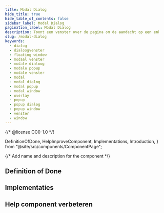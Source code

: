 ```yaml
---
title: Modal Dialog
hide_title: true
hide_table_of_contents: false
sidebar_label: Modal Dialog
pagination_label: Modal Dialog
description: Toont een venster over de pagina om de aandacht op een enkele taak of bericht te vestigen. Interactie met onderliggende pagina wordt geblokkeerd.
slug: /modal-dialog
keywords:
  - dialog
  - dialoogvenster
  - floating window
  - modaal venster
  - modale dialoog
  - modale popup
  - modale venster
  - modal
  - modal dialog
  - modal popup
  - modal window
  - overlay
  - popup
  - popup dialog
  - popup window
  - venster
  - window
---
```


{/* @license CC0-1.0 */}

  DefinitionOfDone,
  HelpImproveComponent,
  Implementations,
  Introduction,
} from "@site/src/components/ComponentPage";

{/* Add name and description for the component */}


<Introduction component={component} headingLevel={1} description={description} />

## Definition of Done

<DefinitionOfDone component={component} headingLevel={3} />

## Implementaties

<Implementations component={component} headingLevel={3} />

## Help component verbeteren

<HelpImproveComponent component={component} headingLevel={3} />
